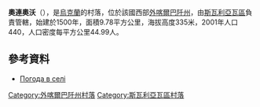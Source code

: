 {{coord|48|40|8|N|22|52|31|E|scale:100000|display=title}}

'''奧連奧沃'''（{{lang-uk|Оленьово}}），是[[烏克蘭|烏克蘭]]的村落，位於該國西部[[外喀爾巴阡州|外喀爾巴阡州]]，由[[斯瓦利亞瓦區|斯瓦利亞瓦區]]負責管轄，始建於1500年，面積9.78平方公里，海拔高度335米，2001年人口440，人口密度每平方公里44.99人。

==參考資料==
*[http://weather.in.ua/ua/zakarpatskaja/18879 Погода в селі ] {{Wayback|url=http://weather.in.ua/ua/zakarpatskaja/18879 |date=20161106040347 }}

{{DEFAULTSORT:Оленьово}}

[[Category:外喀爾巴阡州村落|Category:外喀爾巴阡州村落]]
[[Category:斯瓦利亞瓦區村落|Category:斯瓦利亞瓦區村落]]


{{Zakarpattia-geo-stub}}